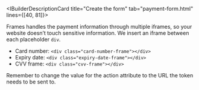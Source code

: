 <IBuilderDescriptionCard title="Create the form" tab="payment-form.html" lines={[40, 81]}>

Frames handles the payment information through multiple iframes, so your website doesn’t touch sensitive information. We insert an iframe between each placeholder `div`. 

- Card number: `<div class="card-number-frame"></div>`
- Expiry date: `<div class="expiry-date-frame"></div>`
- CVV frame: `<div class="cvv-frame"></div>`

<TipBox variant="tip">

Remember to change the value for the action attribute to the URL the token needs to be sent to.

</TipBox>

</IBuilderDescriptionCard>
